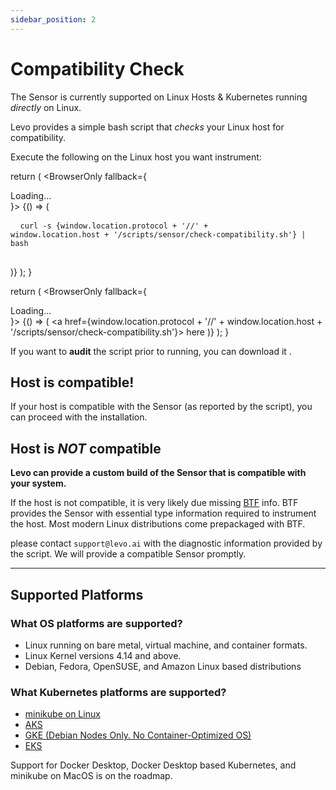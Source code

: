 ```yaml
---
sidebar_position: 2
---
```


# Compatibility Check
The Sensor is currently supported on Linux Hosts & Kubernetes running *directly* on Linux.

Levo provides a simple bash script that *checks* your Linux host for compatibility.

Execute the following on the Linux host you want instrument:


  return (
    <BrowserOnly fallback={<div>Loading...</div>}>
      {() => (
        <pre>
          <code>
              curl -s {window.location.protocol + '//' + window.location.host + '/scripts/sensor/check-compatibility.sh'} | bash
          </code>
        </pre>
      )}
    </BrowserOnly>
  );
}

  return (
    <BrowserOnly fallback={<div>Loading...</div>}>
      {() => (
        <a href={window.location.protocol + '//' + window.location.host + '/scripts/sensor/check-compatibility.sh'}> here </a>
      )}
    </BrowserOnly>
  );
}

<CurlScript/>

If you want to **audit** the script prior to running, you can download it <DownloadLink/>.

## Host is compatible!

If your host is compatible with the Sensor (as reported by the script), you can proceed with the installation.

## Host is *NOT* compatible

**Levo can provide a custom build of the Sensor that is compatible with your system.**

If the host is not compatible, it is very likely due missing [BTF](https://www.kernel.org/doc/html/latest/bpf/btf.html) info. BTF provides the Sensor with essential type information required to instrument the host. Most modern Linux distributions come prepackaged with BTF.

please contact `support@levo.ai` with the diagnostic information provided by the script. We will provide a compatible Sensor promptly.

-------------------------------------------------------
## Supported Platforms

### What OS platforms are supported?

- Linux running on bare metal, virtual machine, and container formats.
- Linux Kernel versions 4.14 and above.
- Debian, Fedora, OpenSUSE, and Amazon Linux based distributions

### What Kubernetes platforms are supported?
- [minikube on Linux](https://minikube.sigs.k8s.io/docs/)
- [AKS](https://azure.microsoft.com/en-us/services/kubernetes-service/#overview)
- [GKE (Debian Nodes Only. No Container-Optimized OS)](https://cloud.google.com/kubernetes-engine)
- [EKS](https://aws.amazon.com/eks/)

Support for Docker Desktop, Docker Desktop based Kubernetes, and minikube on MacOS is on the roadmap.
